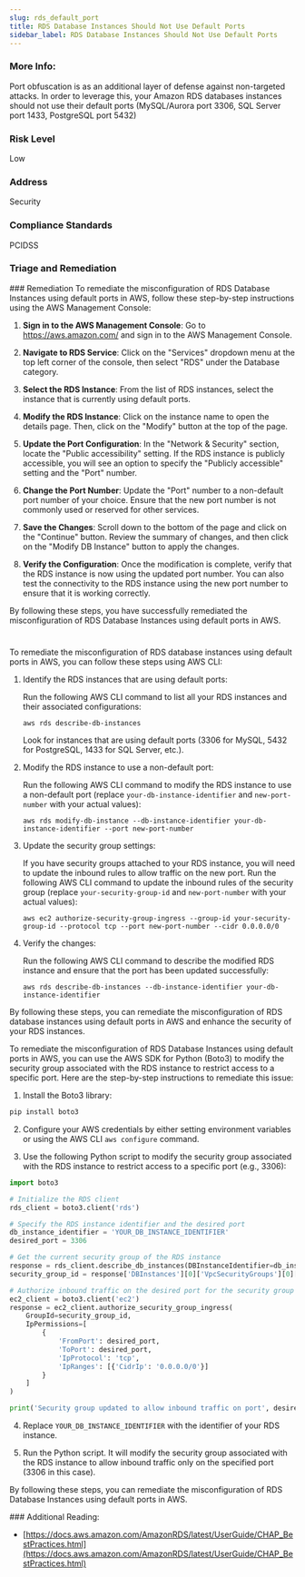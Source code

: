 ```yaml
---
slug: rds_default_port
title: RDS Database Instances Should Not Use Default Ports
sidebar_label: RDS Database Instances Should Not Use Default Ports
---
```


### More Info:

Port obfuscation is as an additional layer of defense against non-targeted attacks. In order to leverage this, your Amazon RDS databases instances should not use their default ports (MySQL/Aurora port 3306, SQL Server port 1433, PostgreSQL port 5432)

### Risk Level

Low

### Address

Security

### Compliance Standards

PCIDSS



### Triage and Remediation
<Tabs>
<Tab title='Remediation'>
### Remediation

<AccordionGroup>
<Accordion title='Using Console' defaultOpen='true'>
To remediate the misconfiguration of RDS Database Instances using default ports in AWS, follow these step-by-step instructions using the AWS Management Console:

1. **Sign in to the AWS Management Console**: Go to https://aws.amazon.com/ and sign in to the AWS Management Console.

2. **Navigate to RDS Service**: Click on the "Services" dropdown menu at the top left corner of the console, then select "RDS" under the Database category.

3. **Select the RDS Instance**: From the list of RDS instances, select the instance that is currently using default ports.

4. **Modify the RDS Instance**: Click on the instance name to open the details page. Then, click on the "Modify" button at the top of the page.

5. **Update the Port Configuration**: In the "Network & Security" section, locate the "Public accessibility" setting. If the RDS instance is publicly accessible, you will see an option to specify the "Publicly accessible" setting and the "Port" number.

6. **Change the Port Number**: Update the "Port" number to a non-default port number of your choice. Ensure that the new port number is not commonly used or reserved for other services.

7. **Save the Changes**: Scroll down to the bottom of the page and click on the "Continue" button. Review the summary of changes, and then click on the "Modify DB Instance" button to apply the changes.

8. **Verify the Configuration**: Once the modification is complete, verify that the RDS instance is now using the updated port number. You can also test the connectivity to the RDS instance using the new port number to ensure that it is working correctly.

By following these steps, you have successfully remediated the misconfiguration of RDS Database Instances using default ports in AWS.

#
</Accordion>

<Accordion title='Using CLI'>
To remediate the misconfiguration of RDS database instances using default ports in AWS, you can follow these steps using AWS CLI:

1. Identify the RDS instances that are using default ports:
   
   Run the following AWS CLI command to list all your RDS instances and their associated configurations:
   
   ```
   aws rds describe-db-instances
   ```

   Look for instances that are using default ports (3306 for MySQL, 5432 for PostgreSQL, 1433 for SQL Server, etc.).

2. Modify the RDS instance to use a non-default port:
   
   Run the following AWS CLI command to modify the RDS instance to use a non-default port (replace `your-db-instance-identifier` and `new-port-number` with your actual values):
   
   ```
   aws rds modify-db-instance --db-instance-identifier your-db-instance-identifier --port new-port-number
   ```

3. Update the security group settings:
   
   If you have security groups attached to your RDS instance, you will need to update the inbound rules to allow traffic on the new port. Run the following AWS CLI command to update the inbound rules of the security group (replace `your-security-group-id` and `new-port-number` with your actual values):
   
   ```
   aws ec2 authorize-security-group-ingress --group-id your-security-group-id --protocol tcp --port new-port-number --cidr 0.0.0.0/0
   ```

4. Verify the changes:
   
   Run the following AWS CLI command to describe the modified RDS instance and ensure that the port has been updated successfully:
   
   ```
   aws rds describe-db-instances --db-instance-identifier your-db-instance-identifier
   ```

By following these steps, you can remediate the misconfiguration of RDS database instances using default ports in AWS and enhance the security of your RDS instances.
</Accordion>

<Accordion title='Using Python'>
To remediate the misconfiguration of RDS Database Instances using default ports in AWS, you can use the AWS SDK for Python (Boto3) to modify the security group associated with the RDS instance to restrict access to a specific port. Here are the step-by-step instructions to remediate this issue:

1. Install the Boto3 library:
```bash
pip install boto3
```

2. Configure your AWS credentials by either setting environment variables or using the AWS CLI `aws configure` command.

3. Use the following Python script to modify the security group associated with the RDS instance to restrict access to a specific port (e.g., 3306):

```python
import boto3

# Initialize the RDS client
rds_client = boto3.client('rds')

# Specify the RDS instance identifier and the desired port
db_instance_identifier = 'YOUR_DB_INSTANCE_IDENTIFIER'
desired_port = 3306

# Get the current security group of the RDS instance
response = rds_client.describe_db_instances(DBInstanceIdentifier=db_instance_identifier)
security_group_id = response['DBInstances'][0]['VpcSecurityGroups'][0]['VpcSecurityGroupId']

# Authorize inbound traffic on the desired port for the security group
ec2_client = boto3.client('ec2')
response = ec2_client.authorize_security_group_ingress(
    GroupId=security_group_id,
    IpPermissions=[
        {
            'FromPort': desired_port,
            'ToPort': desired_port,
            'IpProtocol': 'tcp',
            'IpRanges': [{'CidrIp': '0.0.0.0/0'}]
        }
    ]
)

print('Security group updated to allow inbound traffic on port', desired_port)
```

4. Replace `YOUR_DB_INSTANCE_IDENTIFIER` with the identifier of your RDS instance.

5. Run the Python script. It will modify the security group associated with the RDS instance to allow inbound traffic only on the specified port (3306 in this case).

By following these steps, you can remediate the misconfiguration of RDS Database Instances using default ports in AWS.
</Accordion>

</AccordionGroup>
</Tab>
</Tabs>
### Additional Reading:

- [https://docs.aws.amazon.com/AmazonRDS/latest/UserGuide/CHAP_BestPractices.html](https://docs.aws.amazon.com/AmazonRDS/latest/UserGuide/CHAP_BestPractices.html) 

